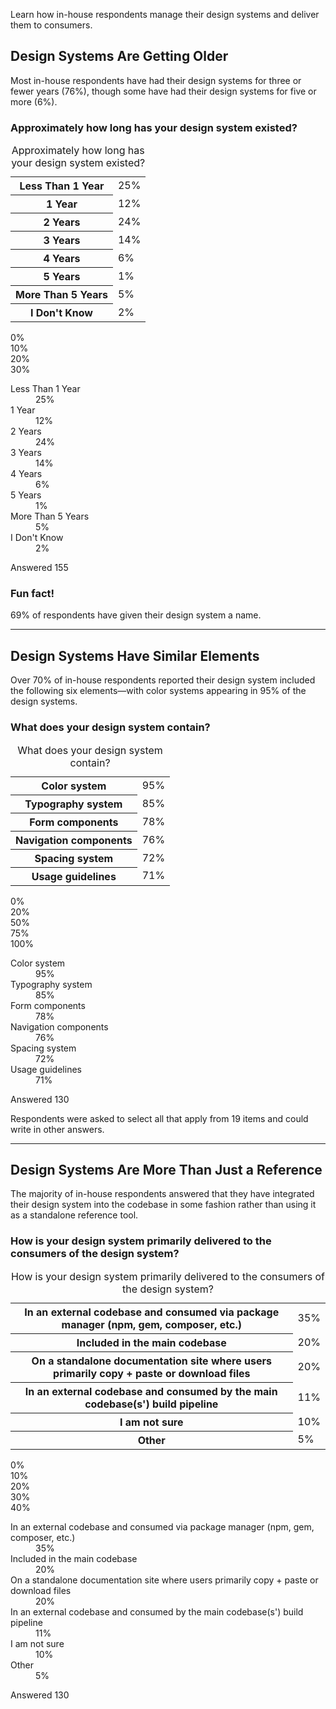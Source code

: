 
<SectionHeader title="In-House Design Systems" name="in-house">

Learn how in-house respondents manage their design systems and deliver them to consumers.

</SectionHeader>

<div class="obj-max-width util-pad-vertical-lg util-pad-vertical-h1@md util-pad-vertical-h2@lg">

## Design Systems Are Getting Older

Most in-house respondents have had their design systems for three or fewer years (76%), though some have had their design systems for five or more (6%).
  
### Approximately how long has your design system existed?

<div class="cmp-chart-table">
  <table>
    <caption class="util-visually-hidden">Approximately how long has your design system existed?</caption>
    <tbody>
      <tr>
        <th>Less Than 1 Year</th>
        <td>25%</td>
      </tr>
      <tr>
        <th>1 Year</th>
        <td>12%</td>
      </tr>
      <tr>
        <th>2 Years</th>
        <td>24%</td>
      </tr>
      <tr>
        <th>3 Years</th>
        <td>14%</td>
      </tr>
      <tr>
        <th>4 Years</th>
        <td>6%</td>
      </tr>
      <tr>
        <th>5 Years</th>
        <td>1%</td>
      </tr>
      <tr>
        <th>More Than 5 Years</th>
        <td>5%</td>
      </tr>
      <tr>
        <th>I Don't Know</th>
        <td>2%</td>
      </tr>
    </tbody>
  </table>
</div>
  
<div aria-hidden="true" class="cmp-chart-section cmp-chart-section--is-animated js-watch" data-animate="cmp-chart-section--is-animating">
  <div class="cmp-chart-range">
    <div class="cmp-chart-range__value">0%</div>
    <div class="cmp-chart-range__value">10%</div>
    <div class="cmp-chart-range__value">20%</div>
    <div class="cmp-chart-range__value">30%</div>
  </div>
  <dl class="cmp-chart" style="--range: 30;">
    <div class="cmp-chart__group"> 
      <dt class="cmp-chart__title">Less Than 1 Year</dt>
      <dd class="cmp-chart__range">
        <span class="cmp-chart__data " style="--val: 25">
          <span class="cmp-chart__data-text">25%</span>
        </span>
      </dd>
    </div>
    <div class="cmp-chart__group">
      <dt class="cmp-chart__title">1 Year</dt>
      <dd class="cmp-chart__range">
        <span class="cmp-chart__data" style="--val: 12">
          <span class="cmp-chart__data-text">12%</span>
        </span>
      </dd>
    </div>
    <div class="cmp-chart__group">
      <dt class="cmp-chart__title">2 Years</dt>
      <dd class="cmp-chart__range">
        <span class="cmp-chart__data" style="--val: 24">
          <span class="cmp-chart__data-text">24%</span>
        </span>
      </dd>
    </div>
    <div class="cmp-chart__group">
      <dt class="cmp-chart__title">3 Years</dt>
      <dd class="cmp-chart__range">
        <span class="cmp-chart__data" style="--val: 14">
          <span class="cmp-chart__data-text">14%</span>
        </span>
      </dd>
    </div>
    <div class="cmp-chart__group">
      <dt class="cmp-chart__title">4 Years</dt>
      <dd class="cmp-chart__range">
        <span class="cmp-chart__data" style="--val: 6">
          <span class="cmp-chart__data-text">6%</span>
        </span>
      </dd>
    </div>
    <div class="cmp-chart__group">
      <dt class="cmp-chart__title">5 Years</dt>
      <dd class="cmp-chart__range">
        <span class="cmp-chart__data" style="--val: 1">
          <span class="cmp-chart__data-text cmp-chart__data-text--outside">1%</span>
        </span>
      </dd>
    </div>
    <div class="cmp-chart__group">
      <dt class="cmp-chart__title">More Than 5 Years</dt>
      <dd class="cmp-chart__range">
        <span class="cmp-chart__data" style="--val: 5">
          <span class="cmp-chart__data-text">5%</span>
        </span>
      </dd>
    </div>
    <div class="cmp-chart__group">
      <dt class="cmp-chart__title">I Don't Know</dt>
      <dd class="cmp-chart__range">
        <span class="cmp-chart__data" style="--val: 2">
          <span class="cmp-chart__data-text cmp-chart__data-text--outside">2%</span>
        </span>
      </dd>
    </div>
  </dl>
</div>

<div class="cmp-answer">
  <p class="cmp-answer__badge">
    <span class="cmp-answer__label">Answered</span>
    <span class="cmp-answer__count">155</span>
  </p>
</div>

<div class="cmp-aside">
  <h3 class="cmp-aside__heading">Fun fact!</h3>
  <p class="cmp-aside__text cmp-aside__text--large cmp-aside__text--no-margin">69% of respondents have given their design system a name.</p>
</div>

---

## Design Systems Have Similar Elements

Over 70% of in-house respondents reported their design system included the following six elements—with color systems appearing in 95% of the design systems.

### What does your design system contain?

<div class="cmp-chart-table">
  <table>
    <caption class="util-visually-hidden">What does your design system contain?</caption>
    <tbody>
      <tr>
        <th>Color system</th>
        <td>95%</td>
      </tr>
      <tr>
        <th>Typography system</th>
        <td>85%</td>
      </tr>
      <tr>
        <th>Form components</th>
        <td>78%</td>
      </tr>
      <tr>
        <th>Navigation components</th>
        <td>76%</td>
      </tr>
      <tr>
        <th>Spacing system</th>
        <td>72%</td>
      </tr>
      <tr>
        <th>Usage guidelines</th>
        <td>71%</td>
      </tr>
    </tbody>
  </table>
</div>

<div aria-hidden="true" class="cmp-chart-section cmp-chart-section--is-animated js-watch" data-animate="cmp-chart-section--is-animating">
  <div class="cmp-chart-range">
    <div class="cmp-chart-range__value">0%</div>
    <div class="cmp-chart-range__value">20%</div>
    <div class="cmp-chart-range__value">50%</div>
    <div class="cmp-chart-range__value">75%</div>
    <div class="cmp-chart-range__value">100%</div>
  </div>
  <dl class="cmp-chart" style="--range: 100;">
    <div class="cmp-chart__group"> 
      <dt class="cmp-chart__title">Color system</dt>
      <dd class="cmp-chart__range">
        <span class="cmp-chart__data" style="--val: 95">
          <span class="cmp-chart__data-text">95%</span>
        </span>
      </dd>
    </div>
    <div class="cmp-chart__group">
      <dt class="cmp-chart__title">Typography system</dt>
      <dd class="cmp-chart__range">
        <span class="cmp-chart__data" style="--val: 85">
          <span class="cmp-chart__data-text">85%</span>
        </span>
      </dd>
    </div>
    <div class="cmp-chart__group">
      <dt class="cmp-chart__title">Form components</dt>
      <dd class="cmp-chart__range">
        <span class="cmp-chart__data" style="--val: 78">
          <span class="cmp-chart__data-text">78%</span>
        </span>
      </dd>
    </div>
    <div class="cmp-chart__group">
      <dt class="cmp-chart__title">Navigation components</dt>
      <dd class="cmp-chart__range">
        <span class="cmp-chart__data" style="--val: 76">
          <span class="cmp-chart__data-text">76%</span>
        </span>
      </dd>
    </div>
    <div class="cmp-chart__group">
      <dt class="cmp-chart__title">Spacing system</dt>
      <dd class="cmp-chart__range">
        <span class="cmp-chart__data" style="--val: 72">
          <span class="cmp-chart__data-text">72%</span>
        </span>
      </dd>
    </div>
    <div class="cmp-chart__group">
      <dt class="cmp-chart__title">Usage guidelines</dt>
      <dd class="cmp-chart__range">
        <span class="cmp-chart__data" style="--val: 71">
          <span class="cmp-chart__data-text">71%</span>
        </span>
      </dd>
    </div>
  </dl>
</div>

<div class="cmp-answer">
  <p class="cmp-answer__badge">
    <span class="cmp-answer__label">Answered</span>
    <span class="cmp-answer__count">130</span>
  </p>
  <p class="cmp-answer__meta">Respondents were asked to select all that apply from 19 items and could write in other answers.</p>
</div>

---

## Design Systems Are More Than Just a Reference

The majority of in-house respondents answered that they have integrated their design system into the codebase in some fashion rather than using it as a standalone reference tool.

### How is your design system primarily delivered to the consumers of the design system?

<div class="cmp-chart-table">
  <table>
    <caption class="util-visually-hidden">How is your design system primarily delivered to the consumers of the design system?</caption>
    <tbody>
      <tr>
        <th>In an external codebase and consumed via package manager (npm, gem, composer, etc.)</th>
        <td>35%</td>
      </tr>
        <tr>
        <th>Included in the main codebase</th>
        <td>20%</td>
      </tr>
        <tr>
        <th>On a standalone documentation site where users primarily copy + paste or download files</th>
        <td>20%</td>
      </tr>
        <tr>
        <th>In an external codebase and consumed by the main codebase(s') build pipeline</th>
        <td>11%</td>
      </tr>
        <tr>
        <th>I am not sure</th>
        <td>10%</td>
      </tr>
        <tr>
        <th>Other</th>
        <td>5%</td>
      </tr>
    </tbody>
  </table>
</div>

<div aria-hidden="true" class="cmp-chart-section cmp-chart-section--is-animated js-watch" data-animate="cmp-chart-section--is-animating">
  <div class="cmp-chart-range">
    <div class="cmp-chart-range__value">0%</div>
    <div class="cmp-chart-range__value">10%</div>
    <div class="cmp-chart-range__value">20%</div>
    <div class="cmp-chart-range__value">30%</div>
    <div class="cmp-chart-range__value">40%</div>
  </div>
  <dl class="cmp-chart" style="--range: 40;">
    <div class="cmp-chart__group"> 
      <dt class="cmp-chart__title">In an external codebase and consumed via package manager (npm, gem, composer, etc.)</dt>
      <dd class="cmp-chart__range">
        <span class="cmp-chart__data" style="--val: 35">
          <span class="cmp-chart__data-text">35%</span>
        </span>
      </dd>
    </div>
    <div class="cmp-chart__group">
      <dt class="cmp-chart__title">Included in the main codebase</dt>
      <dd class="cmp-chart__range">
        <span class="cmp-chart__data" style="--val: 20">
          <span class="cmp-chart__data-text">20%</span>
        </span>
      </dd>
    </div>
    <div class="cmp-chart__group">
      <dt class="cmp-chart__title">On a standalone documentation site where users primarily copy + paste or download files</dt>
      <dd class="cmp-chart__range">
        <span class="cmp-chart__data" style="--val: 20">
          <span class="cmp-chart__data-text">20%</span>
        </span>
      </dd>
    </div>
    <div class="cmp-chart__group">
      <dt class="cmp-chart__title">In an external codebase and consumed by the main codebase(s') build pipeline</dt>
      <dd class="cmp-chart__range">
        <span class="cmp-chart__data" style="--val: 11">
          <span class="cmp-chart__data-text">11%</span>
        </span>
      </dd>
    </div>
    <div class="cmp-chart__group">
      <dt class="cmp-chart__title">I am not sure</dt>
      <dd class="cmp-chart__range">
        <span class="cmp-chart__data" style="--val: 10">
          <span class="cmp-chart__data-text">10%</span>
        </span>
      </dd>
    </div>
    <div class="cmp-chart__group">
      <dt class="cmp-chart__title">Other</dt>
      <dd class="cmp-chart__range">
        <span class="cmp-chart__data" style="--val: 5">
          <span class="cmp-chart__data-text">5%</span>
        </span>
      </dd>
    </div>
  </dl>
</div>

<div class="cmp-answer">
  <p class="cmp-answer__badge">
    <span class="cmp-answer__label">Answered</span>
    <span class="cmp-answer__count">130</span>
  </p>
</div>

</div>

